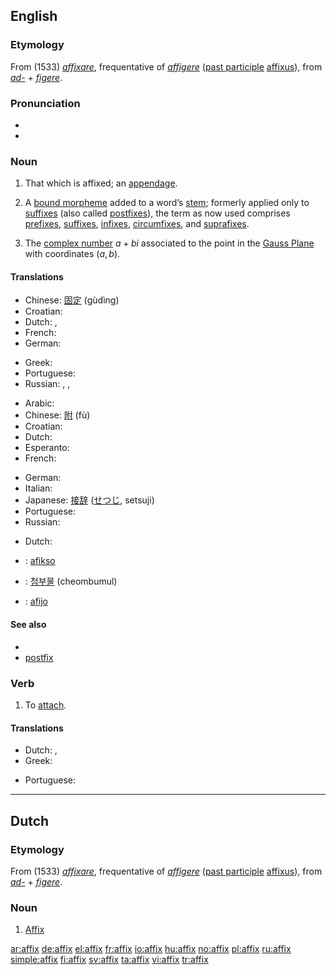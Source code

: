 {{wikipedia}}
{{also|Affix}}
==English==

===Etymology===
From {{ML.}} (1533) ''[[affixare]]'', frequentative of {{etyl|la}} ''[[affigere]]'' ([[past participle]] [[affixus]]), from ''[[ad-]]'' + ''[[figere]]''.

===Pronunciation===
* {{IPA|/'æfiks/}}
* {{rhymes|ɪks}}

===Noun===
{{en-noun|es}}

# That which is affixed; an [[appendage]].
# {{linguistic morphology}} A [[bound morpheme]] added to a word’s [[stem]]; formerly applied only to [[suffix]]es (also called [[postfix]]es), the term as now used comprises [[prefix]]es, [[suffix]]es, [[infix]]es, [[circumfix]]es, and [[suprafix]]es.
# {{mathematics}} The [[complex number]] <math>a+bi</math> associated to the point in the [[Gauss Plane]] with coordinates <math>(a,b)</math>.

====Translations====
{{trans-top|that which is affixed}}
* Chinese: [[固定]] (gùdìng)
* Croatian: {{t-|hr|afiks|m}}
* Dutch: {{t-|nl|affix|n}}, {{t+|nl|aanhangsel|n}}
* French: {{t+|fr|affixe|f}}
* German: {{t+|de|Affix|n}}
{{trans-mid}}
* Greek: {{t+|el|προσθήκη|f|sc=Grek}}
* Portuguese: {{t+|pt|afixo|m}}
* Russian: {{t+|ru|добавление|n|tr=dobavl'énije|sc=Cyrl}}, {{t+|ru|дополнение|n|tr=dopoln'énije|sc=Cyrl}}, {{t+|ru|придаток|n|tr=pridátok|sc=Cyrl}}
{{trans-bottom}}

{{trans-top|linguistics: a bound morpheme added to a word’s stem}}
* Arabic: {{t+|ar|رسغ|sc=Arab}}
* Chinese: [[附]] (fù)
* Croatian: {{t-|hr|afiks|m}}
* Dutch: {{t-|nl|affix|n}}
* Esperanto: {{t-|eo|afikso|xs=Esperanto}}
* French: {{t+|fr|affixe|f}}
{{trans-mid}}
* German: {{t+|de|Affix|n}}
* Italian: {{t+|it|confisso|m}}
* Japanese: [[接辞]] ([[せつじ]], setsuji)
* Portuguese: {{t+|pt|afixo|m}}
* Russian: {{t+|ru|аффикс|m|tr=áffiks|sc=Cyrl}}
{{trans-bottom}}

{{trans-top|mathematics: The complex number associated to a point}}
* Dutch: {{t-|nl|affix|n}}
{{trans-mid}}
{{trans-bottom}}

{{checktrans-top}}
* {{ttbc|Esperanto}}: [[afikso]]
{{trans-mid}}
* {{ttbc|Korean}}: [[첨부물]] (cheombumul)
* {{ttbc|Spanish}}: [[afijo]] {{m}}
{{trans-bottom}}

====See also====
* {{affixes}}
* [[postfix]]

===Verb===
{{en-verb|affix|es}}

# To [[attach]].

====Translations====
{{trans-top|to attach}}
* Dutch: {{t+|nl|vastmaken}} {{t+|nl|aan}}, {{t+|nl|aanhangen}}
* Greek: {{t+|el|κολλώ|sc=Grek}}
{{trans-mid}}
* Portuguese: {{t+|pt|afixar}}
{{trans-bottom}}

----

==Dutch==

===Etymology===
From {{ML.|nl}} (1533) ''[[affixare]]'', frequentative of {{etyl|la|nl}} ''[[affigere]]'' ([[past participle]] [[affixus]]), from ''[[ad-]]'' + ''[[figere]]''.

===Noun===
{{nl-noun|g=n}}

# [[#English|Affix]] {{italbrac|linguistics and mathematics}}

[[ar:affix]]
[[de:affix]]
[[el:affix]]
[[fr:affix]]
[[io:affix]]
[[hu:affix]]
[[no:affix]]
[[pl:affix]]
[[ru:affix]]
[[simple:affix]]
[[fi:affix]]
[[sv:affix]]
[[ta:affix]]
[[vi:affix]]
[[tr:affix]]
